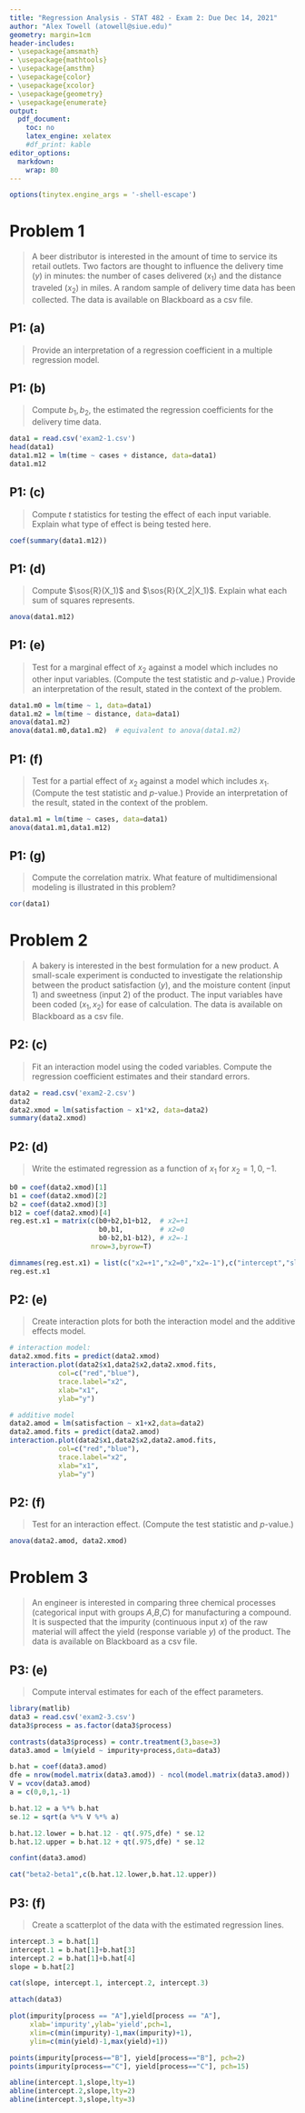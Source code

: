 ```yaml
---
title: "Regression Analysis - STAT 482 - Exam 2: Due Dec 14, 2021"
author: "Alex Towell (atowell@siue.edu)"
geometry: margin=1cm
header-includes:
- \usepackage{amsmath}
- \usepackage{mathtools}
- \usepackage{amsthm}
- \usepackage{color}
- \usepackage{xcolor}
- \usepackage{geometry}
- \usepackage{enumerate}
output:
  pdf_document:
    toc: no
    latex_engine: xelatex
    #df_print: kable
editor_options:
  markdown:
    wrap: 80
---
```


```{=tex}
\newcommand{\sos}[1]{\mathrm{SS_{#1}}}
\newcommand{\ms}[1]{\mathrm{MS_{#1}}}
\newcommand{\sd}{\operatorname{sd}}
\newcommand{\var}{\operatorname{var}}
\newcommand{\expect}{\operatorname{E}}
\newcommand{\corr}{\operatorname{cor}}
\newcommand{\cov}{\operatorname{cov}}
\newcommand{\se}{\operatorname{se}}
\newcommand{\eval}[2]{\left. #1 \right\vert_{#2}}
\newcommand{\degf}[1]{\mathrm{df_{#1}}}
\newcommand{\entropy}{\operatorname{H}}
\newcommand{\param}[1]{\textcolor{blue}{\texttt{#1}}}
\newcommand{\ci}{\operatorname{CI}}
```

```r
options(tinytex.engine_args = '-shell-escape')
```

# Problem 1
> A beer distributor is interested in the amount of time to service its retail
> outlets. Two factors are thought to influence the delivery time ($y$) in
> minutes: the number of cases delivered ($x_1$) and the distance traveled
> ($x_2$) in miles. A random sample of delivery time data has been collected.
> The data is available on Blackboard as a csv file.

## P1: (a)
> Provide an interpretation of a regression coefficient in a multiple regression
> model.

## P1: (b)
> Compute $b_1,b_2$, the estimated the regression coefficients for the delivery
> time data.

```r
data1 = read.csv('exam2-1.csv')
head(data1)
data1.m12 = lm(time ~ cases + distance, data=data1)
data1.m12
```

## P1: (c)
> Compute $t$ statistics for testing the effect of each input variable. Explain
> what type of effect is being tested here.

```r
coef(summary(data1.m12))
```

## P1: (d)
> Compute $\sos{R}(X_1)$ and $\sos{R}(X_2|X_1)$.
> Explain what each sum of squares represents.

```r
anova(data1.m12)
```

## P1: (e)
> Test for a marginal effect of $x_2$ against a model which includes no other
> input variables. (Compute the test statistic and $p$-value.) Provide an
> interpretation of the result, stated in the context of the problem.

```r
data1.m0 = lm(time ~ 1, data=data1)
data1.m2 = lm(time ~ distance, data=data1)
anova(data1.m2)
anova(data1.m0,data1.m2)  # equivalent to anova(data1.m2)
```

## P1: (f)
> Test for a partial effect of $x_2$ against a model which includes $x_1$.
> (Compute the test statistic and $p$-value.)
> Provide an interpretation of the result, stated in the context of the problem.

```r
data1.m1 = lm(time ~ cases, data=data1)
anova(data1.m1,data1.m12)
```

## P1: (g)
> Compute the correlation matrix. What feature of multidimensional modeling is
> illustrated in this problem?

```r
cor(data1)
```

# Problem 2
> A bakery is interested in the best formulation for a new product. A
> small-scale experiment is conducted to investigate the relationship between
> the product satisfaction ($y$), and the moisture content (input 1) and
> sweetness (input 2) of the product. The input variables have been coded
> $(x_1,x_2)$ for ease of calculation. The data is available on Blackboard as a
> csv file.

## P2: (c)
> Fit an interaction model using the coded variables. Compute the regression
> coefficient estimates and their standard errors.

```r
data2 = read.csv('exam2-2.csv')
data2
data2.xmod = lm(satisfaction ~ x1*x2, data=data2)
summary(data2.xmod)
```

## P2: (d)
> Write the estimated regression as a function of $x_1$ for $x_2 = 1,0,-1$.

```r
b0 = coef(data2.xmod)[1]
b1 = coef(data2.xmod)[2]
b2 = coef(data2.xmod)[3]
b12 = coef(data2.xmod)[4]
reg.est.x1 = matrix(c(b0+b2,b1+b12,  # x2=+1
                      b0,b1,         # x2=0
                      b0-b2,b1-b12), # x2=-1
                    nrow=3,byrow=T)

dimnames(reg.est.x1) = list(c("x2=+1","x2=0","x2=-1"),c("intercept","slope"))
reg.est.x1
```

## P2: (e)
> Create interaction plots for both the interaction model and the additive
> effects model.

```r
# interaction model:
data2.xmod.fits = predict(data2.xmod)
interaction.plot(data2$x1,data2$x2,data2.xmod.fits,
            col=c("red","blue"),
            trace.label="x2",
            xlab="x1",
            ylab="y")

# additive model
data2.amod = lm(satisfaction ~ x1+x2,data=data2)
data2.amod.fits = predict(data2.amod)
interaction.plot(data2$x1,data2$x2,data2.amod.fits,
            col=c("red","blue"),
            trace.label="x2",
            xlab="x1",
            ylab="y")
```

## P2: (f)
> Test for an interaction effect. (Compute the test statistic and $p$-value.)

```r
anova(data2.amod, data2.xmod)
```

# Problem 3
> An engineer is interested in comparing three chemical processes (categorical
> input with groups $A$,$B$,$C$) for manufacturing a compound. It is suspected
> that the impurity (continuous input $x$) of the raw material will affect the
> yield (response variable $y$) of the product. The data is available on
> Blackboard as a csv file.

## P3: (e)
> Compute interval estimates for each of the effect parameters.

```r
library(matlib)
data3 = read.csv('exam2-3.csv')
data3$process = as.factor(data3$process)

contrasts(data3$process) = contr.treatment(3,base=3)
data3.amod = lm(yield ~ impurity+process,data=data3)

b.hat = coef(data3.amod)
dfe = nrow(model.matrix(data3.amod)) - ncol(model.matrix(data3.amod))
V = vcov(data3.amod)
a = c(0,0,1,-1)

b.hat.12 = a %*% b.hat
se.12 = sqrt(a %*% V %*% a)

b.hat.12.lower = b.hat.12 - qt(.975,dfe) * se.12
b.hat.12.upper = b.hat.12 + qt(.975,dfe) * se.12

confint(data3.amod)

cat("beta2-beta1",c(b.hat.12.lower,b.hat.12.upper))
```

## P3: (f)
> Create a scatterplot of the data with the estimated regression lines.

```r
intercept.3 = b.hat[1]
intercept.1 = b.hat[1]+b.hat[3]
intercept.2 = b.hat[1]+b.hat[4]
slope = b.hat[2]

cat(slope, intercept.1, intercept.2, intercept.3)

attach(data3)

plot(impurity[process == "A"],yield[process == "A"],
     xlab='impurity',ylab='yield',pch=1,
     xlim=c(min(impurity)-1,max(impurity)+1),
     ylim=c(min(yield)-1,max(yield)+1))

points(impurity[process=="B"], yield[process=="B"], pch=2)
points(impurity[process=="C"], yield[process=="C"], pch=15)

abline(intercept.1,slope,lty=1)
abline(intercept.2,slope,lty=2)
abline(intercept.3,slope,lty=3)
```